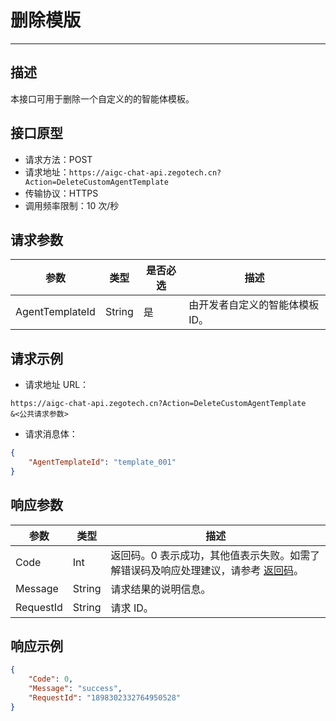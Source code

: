 # 删除模版
---

##  描述

本接口可用于删除一个自定义的的智能体模板。

## 接口原型

- 请求方法：POST
- 请求地址：`https://aigc-chat-api.zegotech.cn?Action=DeleteCustomAgentTemplate`
- 传输协议：HTTPS
- 调用频率限制：10 次/秒
## 请求参数

| 参数 | 类型 | 是否必选 | 描述 |
|------|------|---------|------|
| AgentTemplateId | String | 是 | 由开发者自定义的智能体模板 ID。 |

## 请求示例

- 请求地址 URL：

```https
https://aigc-chat-api.zegotech.cn?Action=DeleteCustomAgentTemplate
&<公共请求参数>
```

- 请求消息体：
```json
{
    "AgentTemplateId": "template_001"
}
```

## 响应参数

| 参数 | 类型 | 描述 |
|------|------|------|
| Code | Int | 返回码。0 表示成功，其他值表示失败。如需了解错误码及响应处理建议，请参考 [返回码](./../Return%20codes.mdx)。 |
| Message | String | 请求结果的说明信息。 |
| RequestId | String | 请求 ID。 |
## 响应示例

```json
{
    "Code": 0,
    "Message": "success",
    "RequestId": "1898302332764950528"
}
```


